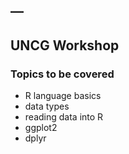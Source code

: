 ---
---

## UNCG Workshop


### Topics to be covered

*  R language basics
*  data types
*  reading data into R
*  ggplot2
*  dplyr